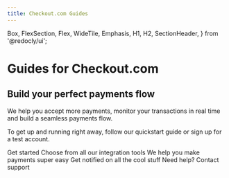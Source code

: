 ```yaml
---
title: Checkout.com Guides
---
```



  Box,
  FlexSection,
  Flex,
  WideTile,
  Emphasis,
  H1,
  H2,
  SectionHeader,
} from '@redocly/ui';


<H1>Guides for Checkout.com</H1>
<H2>Build your perfect payments flow</H2>
We help you accept more payments, monitor your transactions in real time and build a seamless payments flow.

To get up and running right away, follow our quickstart guide or sign up for a test account.

<ButtonLink to="developer-portal/index.mdx">
Get started
</ButtonLink>
<Box my={25}>
  
  <FlexSection justifyContent="space-around" flexWrap="wrap">
    <WideTile to="developer-portal/index.md"  header="Integrate">
     Choose from all our integration tools
    </WideTile>
    <WideTile to="developer-portal/index.md" header="Payments">
      We help you make payments super easy
    </WideTile>
    <WideTile to="developer-portal/index.md" header="Webhooks">
      Get notified on all the cool stuff
    </WideTile>
  </FlexSection>
  <SectionHeader>
    <Emphasis>Need help? </Emphasis>
    Contact support
  </SectionHeader>
</Box>

